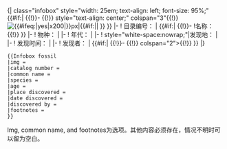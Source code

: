 <includeonly>{| class="infobox" style="width: 25em; text-align: left; font-size: 95%;"
{{#if:{{{img|}}}|
{{!}}-
{{!}} style="text-align: center;" colspan="3"{{!}}[[File:{{{img}}}|{{#ifeq:{{lc:{{{Landscape|}}}}}|yes|{{min|300|{{{Img_size|}}}}}x200|{{min|220|{{{Img_size|}}}}}}}px|{{#if:{{{common name}}}|{{{common name}}}|{{{catalog number}}} }}]]
}}
|-
! 目录编号：
| {{{catalog number}}}
{{#if:{{{common name|}}}|
{{!}}-
!名称：
{{!}}{{{common name|}}}
}}
|- 
! 物种：
| {{{species}}}
|-
! 年代：
| {{{age}}}
|-
! style="white-space:nowrap;"|发现地：
| {{{place discovered}}}
|-
! 发现时间：
| {{{date discovered}}}
|-
! 发现者：
| {{{discovered by}}}
{{#if:{{{footnotes|}}}|
{{!}}-
{{!}} colspan="2">{{!}}{{{footnotes|}}}
}}
|}</includeonly><noinclude>
{{Infobox fossil
|img = Lucy_Mexico.jpg
|catalog number = AL 288-1
|common name = Lucy
|species = [[Australopithecus afarensis]]
|age = 3.2 mya
|place discovered = [[Afar Depression]], [[Ethiopia]]
|date discovered = 1974
|discovered by [[Donald Johanson]]
}}
<pre>
{{Infobox fossil
|img =
|catalog number =
|common name =
|species =
|age =
|place discovered =
|date discovered =
|discovered by =
|footnotes =
}}
</pre>
Img, common name, and footnotes为选项。其他内容必须存在，情况不明时可以留为空白。 

<!--
[[Category:Geology infobox templates|Fossil]]
[[Category:Biology infobox templates|Fossil]]
-->
</noinclude>